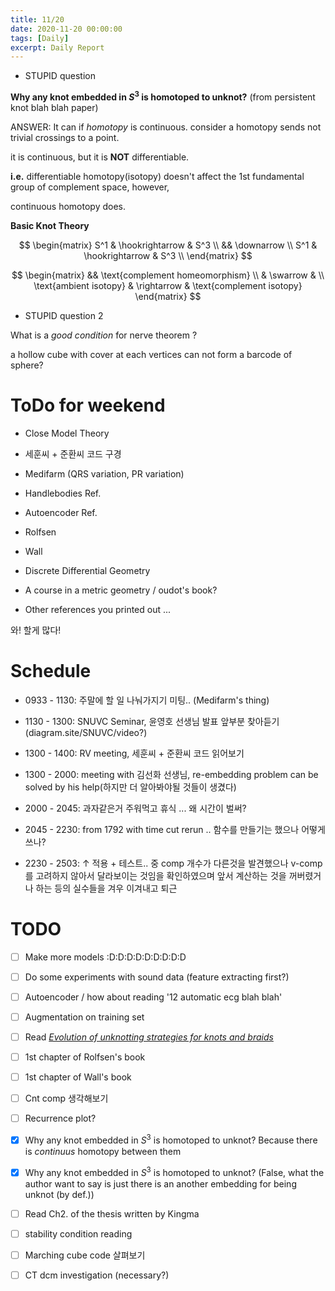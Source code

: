 ```yaml
---
title: 11/20
date: 2020-11-20 00:00:00
tags: [Daily]
excerpt: Daily Report
---
```


* STUPID question

__Why any knot embedded in $S^3$ is homotoped to unknot?__ (from persistent knot blah blah paper)

ANSWER: It can if _homotopy_ is continuous. consider a homotopy sends not trivial crossings to a point.

it is continuous, but it is __NOT__ differentiable.

__i.e.__ differentiable homotopy(isotopy) doesn't affect the $1$st fundamental group of complement space, however,

continuous homotopy does.

__Basic Knot  Theory__

$$
\begin{matrix}
S^1 & \hookrightarrow & S^3 \\
&& \downarrow \\
S^1 & \hookrightarrow & S^3 \\
\end{matrix}
$$

$$
\begin{matrix}
&& \text{complement homeomorphism} \\
& \swarrow & \\
\text{ambient isotopy} & \rightarrow & \text{complement isotopy}
\end{matrix}
$$

* STUPID question 2

What is a _good condition_ for nerve theorem ?

a hollow cube with cover at each vertices can not form a barcode of sphere?


# ToDo for weekend

* Close Model Theory

* 세훈씨 + 준환씨 코드 구경

* Medifarm (QRS variation, PR variation)

* Handlebodies Ref.

* Autoencoder Ref.

* Rolfsen

* Wall

* Discrete Differential Geometry

* A course in a metric geometry / oudot's book?

* Other references you printed out ...

와! 할게 많다!

# Schedule

* 0933 - 1130: 주말에 할 일 나눠가지기 미팅.. (Medifarm's thing)

* 1130 - 1300: SNUVC Seminar, 윤영호 선생님 발표 앞부분 찾아듣기 (diagram.site/SNUVC/video?)

* 1300 - 1400: RV meeting, 세훈씨 + 준환씨 코드 읽어보기

* 1300 - 2000: meeting with 김선화 선생님, re-embedding problem can be solved by his help(하지만 더 알아봐야될 것들이 생겼다)

* 2000 - 2045: 과자같은거 주워먹고 휴식 ... 왜 시간이 벌써?

* 2045 - 2230: from 1792 with time cut rerun .. 함수를 만들기는 했으나 어떻게 쓰나?

* 2230 - 2503: $\uparrow$ 적용 + 테스트.. 중 comp 개수가 다른것을 발견했으나 v-comp를 고려하지 않아서 달라보이는 것임을 확인하였으며 앞서 계산하는 것을 꺼버렸거나 하는 등의 실수들을 겨우 이겨내고 퇴근

# TODO

- [ ] Make more models :D:D:D:D:D:D:D:D:D

- [ ] Do some experiments with sound data (feature extracting first?)

- [ ] Autoencoder / how about reading '12 automatic ecg blah blah'

- [ ] Augmentation on training set

- [ ] Read [_Evolution of unknotting strategies for knots and braids_](https://arxiv.org/abs/1302.0787)

- [ ] 1st chapter of Rolfsen's book

- [ ] 1st chapter of Wall's book

- [ ] Cnt comp 생각해보기

- [ ] Recurrence plot?

- [x] Why any knot embedded in $S^3$ is homotoped to unknot? Because there is _continuus_ homotopy between  them

- [x] Why any knot embedded in $S^3$ is homotoped to unknot? (False, what the author want to say is just there is an another embedding for being unknot (by def.))

- [ ] Read Ch2. of the thesis written by Kingma

- [ ] stability condition reading

- [ ] Marching cube code 살펴보기

- [ ] CT dcm investigation (necessary?)




